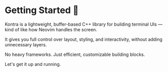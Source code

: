 # Getting Started 🚀

Kontra is a lightweight, buffer-based C++ library for building terminal UIs — kind of like how Neovim handles the screen.

It gives you full control over layout, styling, and interactivity, without adding unnecessary layers.

No heavy frameworks. Just efficient, customizable building blocks.

Let's get it up and running.
